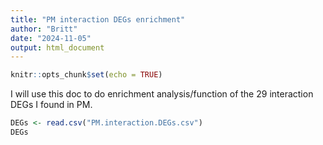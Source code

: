 ```yaml
---
title: "PM interaction DEGs enrichment"
author: "Britt"
date: "2024-11-05"
output: html_document
---
```


```r
knitr::opts_chunk$set(echo = TRUE)
```

I will use this doc to do enrichment analysis/function of the 29 interaction DEGs I found in PM.

```r
DEGs <- read.csv("PM.interaction.DEGs.csv") 
DEGs
```

